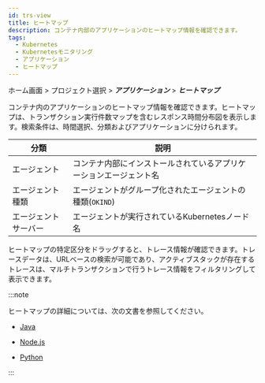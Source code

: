 ```yaml
---
id: trs-view
title: ヒートマップ
description: コンテナ内部のアプリケーションのヒートマップ情報を確認できます。
tags:
  - Kubernetes
  - Kubernetesモニタリング
  - アプリケーション
  - ヒートマップ
---
```


ホーム画面 > プロジェクト選択 > **_アプリケーション_** > **_ヒートマップ_**

コンテナ内のアプリケーションのヒートマップ情報を確認できます。ヒートマップは、トランザクション実行件数マップを含むレスポンス時間分布図を表示します。検索条件は、時間選択、分類およびアプリケーションに分けられます。

| 分類          | 説明                                              |
| ----------- | ----------------------------------------------- |
| エージェント      | コンテナ内部にインストールされているアプリケーションエージェント名               |
| エージェント種類    | エージェントがグループ化されたエージェントの種類(`OKIND`)               |
| エージェントサーバー  | エージェントが実行されているKubernetesノード名                    |

<ImgLang img='whatap_kubernetes_application_hitmap_transaction.png' desc='ヒートマップトランザクション' />

ヒートマップの特定区分をドラッグすると、トレース情報が確認できます。トレースデータは、URLベースの検索が可能であり、アクティブスタックが存在するトレースは、マルチトランザクションで行うトレース情報をフィルタリングして表示できます。

:::note

ヒートマップの詳細については、次の文書を参照してください。

-   [Java](../java/trs-view)

-   [Node.js](../nodejs/trs-view)

-   [Python](../python/trs-view)

:::

